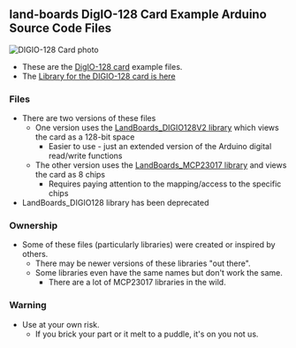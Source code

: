 == land-boards DigIO-128 Card Example Arduino Source Code Files ==

<img src="http://land-boards.com/blwiki/images/2/26/DIGIO-128-X3-CCA_5847-640px.jpg" alt="DIGIO-128 Card photo"></img>

* These are the [http://land-boards.com/blwiki/index.php?title=DIGIO-128 DigIO-128 card] example files.
* The [https://github.com/douggilliland/lb-Arduino-Code/tree/master/libraries/LandBoards_Digio128 Library for the DIGIO-128 card is here]

=== Files ===

* There are two versions of these files
** One version uses the [https://github.com/land-boards/lb-Arduino-Code/tree/master/LBCards/DIGIO128/LandBoards_DIGIO128V2_Library_Based LandBoards_DIGIO128V2 library] which views the card as a 128-bit space
*** Easier to use - just an extended version of the Arduino digital read/write functions
** The other version uses the [https://github.com/land-boards/lb-Arduino-Code/tree/master/LBCards/DIGIO128/LandBoards_MCP23017_Library_Based LandBoards_MCP23017 library] and views the card as 8 chips
*** Requires paying attention to the mapping/access to the specific chips
* LandBoards_DIGIO128 library has been deprecated

=== Ownership ===

* Some of these files (particularly libraries) were created or inspired by others.
** There may be newer versions of these libraries "out there".
** Some libraries even have the same names but don't work the same.
*** There are a lot of MCP23017 libraries in the wild.

=== Warning ===

* Use at your own risk.
** If you brick your part or it melt to a puddle, it's on you not us.
